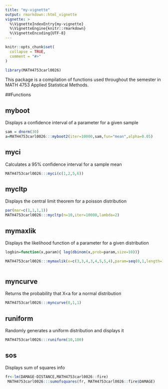 ```yaml
---
title: "my-vignette"
output: rmarkdown::html_vignette
vignette: >
  %\VignetteIndexEntry{my-vignette}
  %\VignetteEngine{knitr::rmarkdown}
  %\VignetteEncoding{UTF-8}
---
```


```r
knitr::opts_chunk$set(
  collapse = TRUE,
  comment = "#>"
)
```

```r
library(MATH4753carl0026)
```

This package is a compilation of functions used throughout the semester in MATH 4753 Applied Statistical Methods.

##Functions

## myboot
Displays a confidence interval of a parameter for a given sample
```r
sam = dnorm(30)
a=MATH4753carl0026:::myboot2(iter=10000,sam,fun="mean",alpha=0.05)
```

## myci
Calculates a 95% confidence interval for a sample mean
```r
MATH4753carl0026:::myci(c(1,2,5,6))
```

## mycltp
Displays the central limit theorem for a poisson distribution
```r
par(mar=c(1,1,1,1))
MATH4753carl0026:::mycltp(n=10,iter=10000,lambda=2)
```

## mymaxlik
Displays the likelihood function of a parameter for a given distribution
```r
logbin=function(x,param){ log(dbinom(x,prob=param,size=10))}

MATH4753carl0026:::mymaxlik(x=c(3,3,4,3,4,5,5,4),param=seq(0,1,length=100),lfun=logbin,xlab=expression(p),main="Binomial",cex.main=2)
 
```
## myncurve
Returns the probability that X<a for a normal distribution
```r
MATH4753carl0026:::myncurve(0,1,1)
```

## runiform
Randomly generates a uniform distribution and displays it
```r
MATH4753carl0026:::runiform(10,100)
```
## sos
Displays sum of squares info
```r
fr<-lm(DAMAGE~DISTANCE,MATH4753carl0026::fire)
 MATH4753carl0026:::sumofsquares(fr, MATH4753carl0026::fire$DAMAGE)
```



